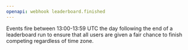 ```yaml
---
openapi: webhook leaderboard.finished
---
```


<Tip>
  Events fire between 13:00-13:59 UTC the day following the end of a leaderboard
  run to ensure that all users are given a fair chance to finish competing
  regardless of time zone.
</Tip>
